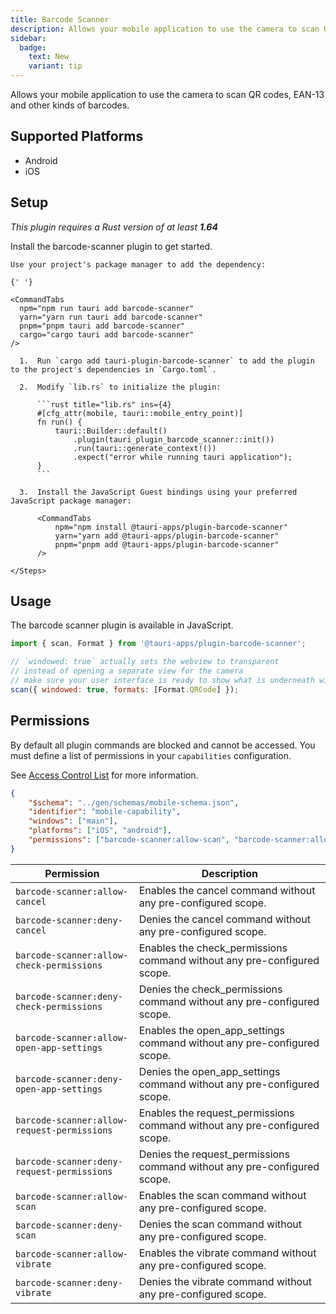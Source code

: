 ```yaml
---
title: Barcode Scanner
description: Allows your mobile application to use the camera to scan QR codes, EAN-13 and other types of barcodes.
sidebar:
  badge:
    text: New
    variant: tip
---
```



<PluginLinks plugin="barcode-scanner" />

Allows your mobile application to use the camera to scan QR codes, EAN-13 and other kinds of barcodes.

## Supported Platforms

- Android
- iOS

## Setup

_This plugin requires a Rust version of at least **1.64**_

Install the barcode-scanner plugin to get started.

<Tabs>
  <TabItem label="Automatic">

    Use your project's package manager to add the dependency:

    {' '}

    <CommandTabs
      npm="npm run tauri add barcode-scanner"
      yarn="yarn run tauri add barcode-scanner"
      pnpm="pnpm tauri add barcode-scanner"
      cargo="cargo tauri add barcode-scanner"
    />
    
  </TabItem>
  <TabItem label="Manual">
    <Steps>

      1.  Run `cargo add tauri-plugin-barcode-scanner` to add the plugin to the project's dependencies in `Cargo.toml`.

      2.  Modify `lib.rs` to initialize the plugin:

          ```rust title="lib.rs" ins={4}
          #[cfg_attr(mobile, tauri::mobile_entry_point)]
          fn run() {
              tauri::Builder::default()
                  .plugin(tauri_plugin_barcode_scanner::init())
                  .run(tauri::generate_context!())
                  .expect("error while running tauri application");
          }
          ```

      3.  Install the JavaScript Guest bindings using your preferred JavaScript package manager:

          <CommandTabs
              npm="npm install @tauri-apps/plugin-barcode-scanner"
              yarn="yarn add @tauri-apps/plugin-barcode-scanner"
              pnpm="pnpm add @tauri-apps/plugin-barcode-scanner"
          />

    </Steps>
  </TabItem>
</Tabs>

## Usage

The barcode scanner plugin is available in JavaScript.

```js
import { scan, Format } from '@tauri-apps/plugin-barcode-scanner';

// `windowed: true` actually sets the webview to transparent
// instead of opening a separate view for the camera
// make sure your user interface is ready to show what is underneath with a transparent element
scan({ windowed: true, formats: [Format.QRCode] });
```

## Permissions

By default all plugin commands are blocked and cannot be accessed.
You must define a list of permissions in your `capabilities` configuration.

See [Access Control List](/references/v2/acl) for more information.

```json title="src-tauri/capabilities/mobile.json"
{
	"$schema": "../gen/schemas/mobile-schema.json",
	"identifier": "mobile-capability",
	"windows": ["main"],
	"platforms": ["iOS", "android"],
	"permissions": ["barcode-scanner:allow-scan", "barcode-scanner:allow-cancel"]
}
```

| Permission                                  | Description                                                               |
| ------------------------------------------- | ------------------------------------------------------------------------- |
| `barcode-scanner:allow-cancel`              | Enables the cancel command without any pre-configured scope.              |
| `barcode-scanner:deny-cancel`               | Denies the cancel command without any pre-configured scope.               |
| `barcode-scanner:allow-check-permissions`   | Enables the check_permissions command without any pre-configured scope.   |
| `barcode-scanner:deny-check-permissions`    | Denies the check_permissions command without any pre-configured scope.    |
| `barcode-scanner:allow-open-app-settings`   | Enables the open_app_settings command without any pre-configured scope.   |
| `barcode-scanner:deny-open-app-settings`    | Denies the open_app_settings command without any pre-configured scope.    |
| `barcode-scanner:allow-request-permissions` | Enables the request_permissions command without any pre-configured scope. |
| `barcode-scanner:deny-request-permissions`  | Denies the request_permissions command without any pre-configured scope.  |
| `barcode-scanner:allow-scan`                | Enables the scan command without any pre-configured scope.                |
| `barcode-scanner:deny-scan`                 | Denies the scan command without any pre-configured scope.                 |
| `barcode-scanner:allow-vibrate`             | Enables the vibrate command without any pre-configured scope.             |
| `barcode-scanner:deny-vibrate`              | Denies the vibrate command without any pre-configured scope.              |
